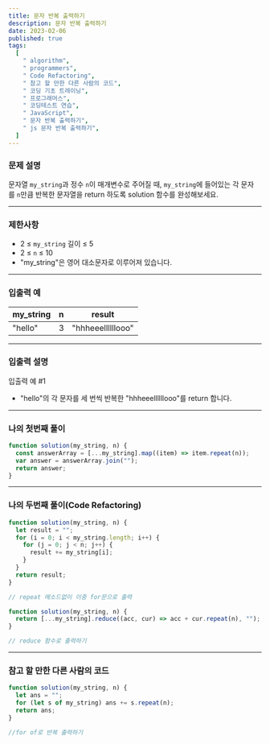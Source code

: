 ```yaml
---
title: 문자 반복 출력하기
description: 문자 반복 출력하기
date: 2023-02-06
published: true
tags:
  [
    " algorithm",
    " programmers",
    " Code Refactoring",
    " 참고 할 만한 다른 사람의 코드",
    " 코딩 기초 트레이닝",
    " 프로그래머스",
    " 코딩테스트 연습",
    " JavaScript",
    " 문자 반복 출력하기",
    " js 문자 반복 출력하기",
  ]
---
```


### 문제 설명

문자열 `my_string`과 정수 `n`이 매개변수로 주어질 때, `my_string`에 들어있는 각 문자를 `n`만큼 반복한 문자열을 return 하도록 solution 함수를 완성해보세요.

---

### 제한사항

- 2 ≤ `my_string` 길이 ≤ 5
- 2 ≤ `n` ≤ 10
- "my_string"은 영어 대소문자로 이루어져 있습니다.

---

### 입출력 예

| my_string | n   | result            |
| --------- | --- | ----------------- |
| "hello"   | 3   | "hhheeellllllooo" |

---

### 입출력 설명

입출력 예 #1

- "hello"의 각 문자를 세 번씩 반복한 "hhheeellllllooo"를 return 합니다.

---

### 나의 첫번째 풀이

```jsx
function solution(my_string, n) {
  const answerArray = [...my_string].map((item) => item.repeat(n));
  var answer = answerArray.join("");
  return answer;
}
```

---

### 나의 두번째 풀이(Code Refactoring)

```jsx
function solution(my_string, n) {
  let result = "";
  for (i = 0; i < my_string.length; i++) {
    for (j = 0; j < n; j++) {
      result += my_string[i];
    }
  }
  return result;
}

// repeat 메소드없이 이중 for문으로 출력

function solution(my_string, n) {
  return [...my_string].reduce((acc, cur) => acc + cur.repeat(n), "");
}

// reduce 함수로 출력하기
```

---

### 참고 할 만한 다른 사람의 코드

```jsx
function solution(my_string, n) {
  let ans = "";
  for (let s of my_string) ans += s.repeat(n);
  return ans;
}

//for of로 반복 출력하기
```
